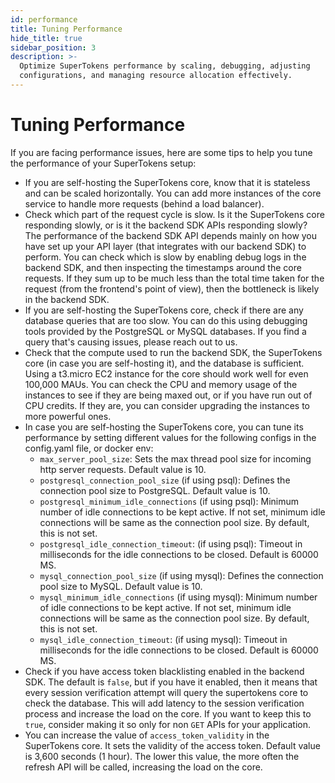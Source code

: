 ```yaml
---
id: performance
title: Tuning Performance
hide_title: true
sidebar_position: 3
description: >-
  Optimize SuperTokens performance by scaling, debugging, adjusting
  configurations, and managing resource allocation effectively.
---
```


# Tuning Performance

If you are facing performance issues, here are some tips to help you tune the performance of your SuperTokens setup:
- If you are self-hosting the SuperTokens core, know that it is stateless and can be scaled horizontally. You can add more instances of the core service to handle more requests (behind a load balancer).
- Check which part of the request cycle is slow. Is it the SuperTokens core responding slowly, or is it the backend SDK APIs responding slowly? The performance of the backend SDK API depends mainly on how you have set up your API layer (that integrates with our backend SDK) to perform. You can check which is slow by enabling debug logs in the backend SDK, and then inspecting the timestamps around the core requests. If they sum up to be much less than the total time taken for the request (from the frontend's point of view), then the bottleneck is likely in the backend SDK.
- If you are self-hosting the SuperTokens core, check if there are any database queries that are too slow. You can do this using debugging tools provided by the PostgreSQL or MySQL databases. If you find a query that's causing issues, please reach out to us.
- Check that the compute used to run the backend SDK, the SuperTokens core (in case you are self-hosting it), and the database is sufficient. Using a t3.micro EC2 instance for the core should work well for even 100,000 MAUs. You can check the CPU and memory usage of the instances to see if they are being maxed out, or if you have run out of CPU credits. If they are, you can consider upgrading the instances to more powerful ones.
- In case you are self-hosting the SuperTokens core, you can tune its performance by setting different values for the following configs in the config.yaml file, or docker env:
    - `max_server_pool_size`: Sets the max thread pool size for incoming http server requests. Default value is 10.
    - `postgresql_connection_pool_size` (if using psql): Defines the connection pool size to PostgreSQL. Default value is 10.
    - `postgresql_minimum_idle_connections` (if using psql): Minimum number of idle connections to be kept active. If not set, minimum idle connections will be same as the connection pool size. By default, this is not set.
    - `postgresql_idle_connection_timeout`: (if using psql): Timeout in milliseconds for the idle connections to be closed. Default is 60000 MS.
    - `mysql_connection_pool_size` (if using mysql): Defines the connection pool size to MySQL. Default value is 10.
    - `mysql_minimum_idle_connections` (if using mysql): Minimum number of idle connections to be kept active. If not set, minimum idle connections will be same as the connection pool size. By default, this is not set.
    - `mysql_idle_connection_timeout`: (if using mysql): Timeout in milliseconds for the idle connections to be closed. Default is 60000 MS.
- Check if you have access token blacklisting enabled in the backend SDK. The default is `false`, but if you have it enabled, then it means that every session verification attempt will query the supertokens core to check the database. This will add latency to the session verification process and increase the load on the core. If you want to keep this to `true`, consider making it so only for non `GET` APIs for your application.
- You can increase the value of `access_token_validity` in the SuperTokens core. It sets the validity of the access token. Default value is 3,600 seconds (1 hour). The lower this value, the more often the refresh API will be called, increasing the load on the core.
